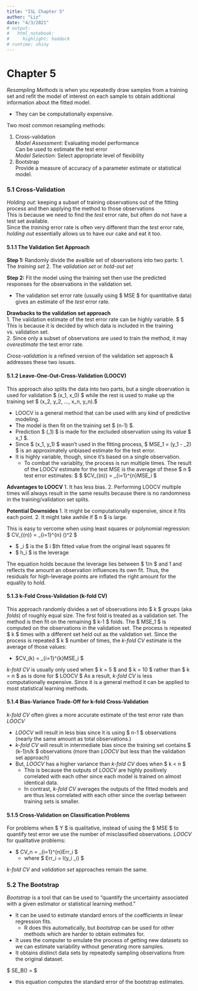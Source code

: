 ---
title: "ISL Chapter 5"
author: "Liz"
date: "4/3/2021"
# output:
#   html_notebook:
#     highlight: haddock
# runtime: shiny
---

# Chapter 5
*Resampling Methods* is when you repeatedly draw samples from a training set and refit the model of interest on each sample to obtain additional information about the fitted model.

  + They can be computationally expensive.

Two most common resampling methods:

1. Cross-validation\
  *Model Assessment:* Evaluating model performance\
  Can be used to estimate the test error\
  *Model Selection:* Select appropriate level of flexibility
2. Bootstrap\
  Provide a measure of accuracy of a parameter estimate or statistical model.

### 5.1 Cross-Validation
*Holding out:* keeping a subset of training observations out of the fitting process and then applying the method to those observations\
This is because we need to find the *test* error rate, but often do not have a test set available.\
Since the *training* error rate is often very different than the *test* error rate, *holding out* essentially allows us to have our cake and eat it too.

#### 5.1.1 The Validation Set Approach
**Step 1:** Randomly divide the availble set of observations into two parts:
  1. The *training set*
  2. The *validation set* or *hold-out set*

**Step 2:** Fit the model using the training set then use the predicted responses for the observations in the validation set.

+ The validation set error rate (usually using $ MSE $ for quantitative data) gives an estimate of the *test* error rate.

**Drawbacks to the validation set approach**\
1. The validation estimate of the test error rate can be highly variable.
$ \quad $ This is because it is decided by which data is included in the training vs. validation set.\
2. Since only a subset of observations are used to train the method, it may *overestimate* the test error rate.

*Cross-validation* is a refined version of the validation set approach & addresses these two issues.

#### 5.1.2 Leave-One-Out-Cross-Validation (LOOCV)
This approach also splits the data into two parts, but a single observation is used for validation $ (x_1, x_0) $ while the rest is used to make up the training set $ (x_2, y_2, ..., x_n, y_n).$\

+ LOOCV is a general method that can be used with any kind of predictive modeling.
+ The model is then fit on the training set  $ (n-1) $.
+ Prediction $ (\hat{y}_1) $ is made for the excluded observation using its value $ x_1 $.
+ Since $ (x_1, y_1) $ wasn't used in the fitting process, $ MSE_1 = (y_1 - \hat{y}_2) $ is an approximately unbiased estimate for the test error.
+ It is highly variable, though, since it's based on a single observation.
  + To combat the variablity, the process is run multiple times. The result of the LOOCV estimate for the test MSE is the average of these $ n $ test error estimates:
$ \quad $ $CV_{(n)} = \frac{1}{n} \displaystyle \sum_{i=1}^{n}MSE_i $


**Advantages to LOOCV**
1. It has less bias.
2. Performing LOOCV multiple times will always result in the same results because there is no randomness in the training/validation set splits.

**Potential Downsides**
1. It might be computationally expensive, since it fits each point.
2. It might take awhile if $ n $ is large.

This is easy to vercome when using least squares or polynomial regression:\
$ CV_{(n)} = \frac{1}{n} \displaystyle \sum_{i=1}^{n} \bigg(\frac{y_i - \hat{y}_i}{1-h_i}\bigg)^2 $

  + $ \hat{y}_i $ is the $ i $th fitted value from the original least squares fit
  + $ h_i $ is the leverage

The equation holds because the leverage lies between $ 1/n $ and 1 and reflects the amount an observation influences its own fit.
Thus, the residuals for high-leverage points are inflated the right amount for the equality to hold.

#### 5.1.3 k-Fold Cross-Validation (k-fold CV)
This approach randomly divides a set of observations into $ k $ groups (aka *folds*) of roughly equal size.
The first fold is treated as a validation set. The method is then fit on the remaining $ k-1 $ folds. The $ MSE_1 $ is computed on the observations in the validation set.
The process is repeated $ k $ times with a different set held out as the validation set.
Since the process is repeated $ k $ number of times, the *k-fold CV* estimate is the average of those values:

  + $CV_(k) = \frac{1}{k} \displaystyle \sum_{i=1}^{k}MSE_i $

*k-fold CV* is usually only used when $ k = 5 $ and $ k = 10 $ rather than $ k = n $ as is done for $ LOOCV $
As a result, *k-fold CV* is less computationally expensive. Since it is a general method it can be applied to most statistical learning methods.

#### 5.1.4 Bias-Variance Trade-Off for k-fold Cross-Validation
*k-fold CV* often gives a more accurate estimate of the test error rate than *LOOCV*

  + *LOOCV* will result in less bias since it is using $ n-1 $ observations (nearly the same amount as total observations.)
  + *k-fold CV* will result in intermediate bias since the training set contains $ (k-1)n/k $ observations (more than *LOOCV* but less than the validation set approach)
  + But, *LOOCV* has a higher variance than *k-fold CV* does when $ k < n $
    + This is because the outputs of *LOOCV* are highly positively correlated with each other since each model is trained on almost identical data.
    + In contrast, *k-fold CV* averages the outputs of the fitted models and are thus less correlated with each other since the overlap between training sets is smaller.

#### 5.1.5 Cross-Validation on Classification Problems
For problems when $ Y $ is qualitative, instead of using the $ MSE $ to quantify test error we use the number of misclassified observations.
*LOOCV* for qualitative problems:

  + $ CV_n = \frac{1}{n} \displaystyle \sum_{i=1}^{n}Err_i $
    + where $ Err_i = I(y_i \neq \hat{y}_i) $

*k-fold CV* and *validation set* approaches remain the same.

### 5.2 The Bootstrap
*Bootstrap* is a tool that can be used to "quantify the uncertainty associated with a given estimator or statistical learning method."

  + It can be used to estimate standard errors of the coefficients in linear regression fits.
    + R does this automatically, but *bootstrap* can be used for other methods which are harder to obtain estimates for.
  + It uses the computer to emulate the process of getting new datasets so we can estimate variability without generating more samples.
  + It obtains distinct data sets by repeatedly sampling observations from the original dataset.

$ SE_B(\hat{\alpha}) = \sqrt{\frac{1}{B-1} \displaystyle \sum_{r-1}^{B} \bigg( \hat{\alpha}^{*r} - \frac{1}{B} \displaystyle \sum_{r'=1}^{B}\hat{\alpha}^{*r'} \bigg)} $

  + this equation computes the standard error of the bootstrap estimates.
